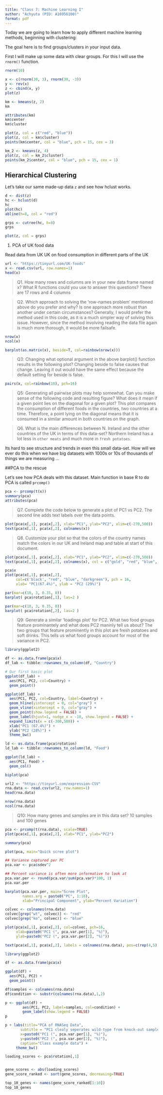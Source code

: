 ```yaml
---
title: "Class 7: Machine Learning I"
author: "Achyuta (PID: A16956100)"
format: pdf
---
```


Today we are going to learn how to apply different machine learning methods, beginning with clustering:

The goal here is to find groups/clusters in your input data.

First I will make up some data with clear groups. For this I will use the `rnorm()` function.

```r
rnorm(10)
```


```r
x <- c(rnorm(30, 3), rnorm(30, -3))
y <- rev(x)
z <- cbind(x, y)
plot(z)

```
```r
km <- kmeans(z, 2)
km
```

```r
attributes(km)
km$center
km$cluster
```

```r
plot(z, col = c("red", "blue"))
plot(z, col = km$cluster)
points(km$center, col = "blue", pch = 15, cex = 3)
```

```r
km_2 <- kmeans(z, 4)
plot(z, col = km_2$cluster)
points(km_2$center, col = "blue", pch = 15, cex = 1)

```

## Hierarchical Clustering

Let's take our same made-up data `z` and see how hclust works.
```r
d <- dist(z)
hc <- hclust(d)
hc
plot(hc)
abline(h=8, col = "red")
```
```r
grps <- cutree(hc, h=8)
grps
```


```r
plot(z, col = grps)
```

1. PCA of UK food data

Read data from UK UK on food consumption in different parts of the UK

```r
url <- "https://tinyurl.com/UK-foods"
x <- read.csv(url, row.names=1)
head(x)
```
> Q1. How many rows and columns are in your new data frame named x? What R functions could you use to answer this questions?
There are 17 rows and 4 columns

>Q2. Which approach to solving the ‘row-names problem’ mentioned above do you prefer and why? Is one approach more robust than another under certain circumstances?
Generally, I would prefer the method used in this code, as it is a much simpler way of solving this issue. However, since the method involving reading the data file again is much more thorough, it would be more failsafe.

```r
nrow(x)
ncol(x)
```


```r
barplot(as.matrix(x), beside=T, col=rainbow(nrow(x)))
```
> Q3: Changing what optional argument in the above barplot() function results in the following plot?
Changing beside to false causes that change. Leaving it out would have the same effect because the default setting for beside is false.

```r
pairs(x, col=rainbow(10), pch=16)
```
> Q5: Generating all pairwise plots may help somewhat. Can you make sense of the following code and resulting figure? What does it mean if a given point lies on the diagonal for a given plot?
This plot compares the consumption of different foods in the countries, two countries at a time. Therefore, a point lying on the diagonal means that it is consumed in a similar amount in both countries on the graph.

> Q6. What is the main differences between N. Ireland and the other countries of the UK in terms of this data-set?
Northern Ireland has a lot less in `other meats` and much more in `fresh potatoes`.

Its hard to see structure and trends in even this small data-set. How will we ever do this when we have big datasets with 1000s or 10s of thousands of things we are measuring ...

##PCA to the rescue

Let's see how PCA deals with this dataset. Main function in base R to do PCA is called `prcomp()`

```r
pca <- prcomp(t(x))
summary(pca)
attributes(pca)
```
> Q7. Complete the code below to generate a plot of PC1 vs PC2. The second line adds text labels over the data points.

```r
plot(pca$x[,1], pca$x[,2], xlab="PC1", ylab="PC2", xlim=c(-270,500))
text(pca$x[,1], pca$x[,2], colnames(x))
```
> Q8. Customize your plot so that the colors of the country names match the colors in our UK and Ireland map and table at start of this document.

```r
plot(pca$x[,1], pca$x[,2], xlab="PC1", ylab="PC2", xlim=c(-270,500))
text(pca$x[,1], pca$x[,2], colnames(x), col = c("gold", "red", "blue", "darkgreen"))
```


```r
pca$x
plot(pca$x[,1], pca$x[,2],
     col=c('black', "red", "blue", "darkgreen"), pch = 16,
     xlab= "PC1(67.4%)", ylab = "PC2 (29%)")
```

```r
par(mar=c(10, 3, 0.35, 0))
barplot( pca$rotation[,1], las=2 )
```

```r
par(mar=c(10, 3, 0.35, 0))
barplot( pca$rotation[,2], las=2 )
```
> Q9: Generate a similar ‘loadings plot’ for PC2. What two food groups feature prominantely and what does PC2 maninly tell us about?
The two groups that feature prominently in this plot are fresh potatoes and soft drinks. This tells us what food groups account for most of the variance in PC2.

```r
library(ggplot2)

df <- as.data.frame(pca$x)
df_lab <- tibble::rownames_to_column(df, "Country")

# Our first basic plot
ggplot(df_lab) + 
  aes(PC1, PC2, col=Country) + 
  geom_point()
```

```r
ggplot(df_lab) + 
  aes(PC1, PC2, col=Country, label=Country) + 
  geom_hline(yintercept = 0, col="gray") +
  geom_vline(xintercept = 0, col="gray") +
  geom_point(show.legend = FALSE) +
  geom_label(hjust=1, nudge_x = -10, show.legend = FALSE) +
  expand_limits(x = c(-300,500)) +
  xlab("PC1 (67.4%)") +
  ylab("PC2 (28%)") +
  theme_bw()
```

```r
ld <- as.data.frame(pca$rotation)
ld_lab <- tibble::rownames_to_column(ld, "Food")

ggplot(ld_lab) +
  aes(PC1, Food) +
  geom_col() 
```

```r
biplot(pca)
```

```r
url2 <- "https://tinyurl.com/expression-CSV"
rna.data <- read.csv(url2, row.names=1)
head(rna.data)
```

```r
nrow(rna.data)
ncol(rna.data)
```
> Q10: How many genes and samples are in this data set?
10 samples and 100 genes

```r
pca <- prcomp(t(rna.data), scale=TRUE)
plot(pca$x[,1], pca$x[,2], xlab="PC1", ylab="PC2")
```
```r
summary(pca)
```

```r
plot(pca, main="Quick scree plot")
```

```r
## Variance captured per PC 
pca.var <- pca$sdev^2

## Percent variance is often more informative to look at 
pca.var.per <- round(pca.var/sum(pca.var)*100, 1)
pca.var.per
```

```r
barplot(pca.var.per, main="Scree Plot", 
        names.arg = paste0("PC", 1:10),
        xlab="Principal Component", ylab="Percent Variation")
```

```r
colvec <- colnames(rna.data)
colvec[grep("wt", colvec)] <- "red"
colvec[grep("ko", colvec)] <- "blue"

plot(pca$x[,1], pca$x[,2], col=colvec, pch=16,
     xlab=paste0("PC1 (", pca.var.per[1], "%)"),
     ylab=paste0("PC2 (", pca.var.per[2], "%)"))

text(pca$x[,1], pca$x[,2], labels = colnames(rna.data), pos=c(rep(4,5), rep(2,5)))
```

```r
library(ggplot2)

df <- as.data.frame(pca$x)

ggplot(df) + 
  aes(PC1, PC2) + 
  geom_point()
```

```r
df$samples <- colnames(rna.data) 
df$condition <- substr(colnames(rna.data),1,2)

p <- ggplot(df) + 
        aes(PC1, PC2, label=samples, col=condition) + 
        geom_label(show.legend = FALSE)
p
```

```r
p + labs(title="PCA of RNASeq Data",
       subtitle = "PC1 clealy seperates wild-type from knock-out samples",
       x=paste0("PC1 (", pca.var.per[1], "%)"),
       y=paste0("PC2 (", pca.var.per[2], "%)"),
       caption="Class example data") +
     theme_bw()
```

```r
loading_scores <- pca$rotation[,1]


gene_scores <- abs(loading_scores) 
gene_score_ranked <- sort(gene_scores, decreasing=TRUE)

top_10_genes <- names(gene_score_ranked[1:10])
top_10_genes 
```

